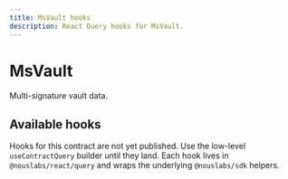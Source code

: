 ```yaml
---
title: MsVault hooks
description: React Query hooks for MsVault.
---
```


# MsVault

Multi-signature vault data.

## Available hooks

Hooks for this contract are not yet published. Use the low-level `useContractQuery` builder until they land.
Each hook lives in `@nouslabs/react/query` and wraps the underlying `@nouslabs/sdk` helpers.
